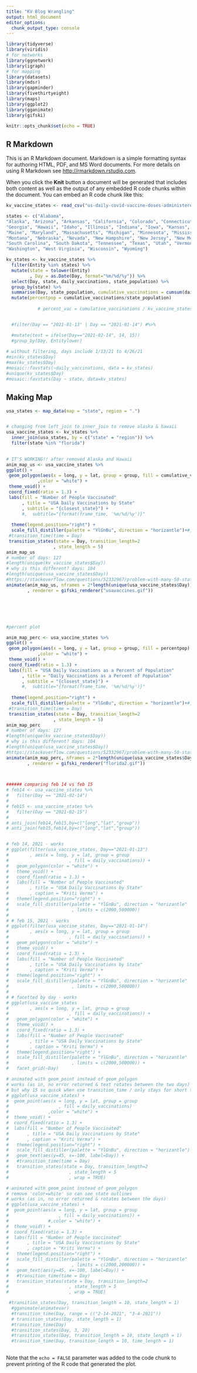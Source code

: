 ```yaml
---
title: "KV Blog Wrangling"
output: html_document
editor_options: 
  chunk_output_type: console
---
```


```r

library(tidyverse)
library(viridis)
# for networks
library(ggnetwork)
library(igraph)
# for mapping
library(datasets)
library(mdsr)
library(gapminder)
library(fivethirtyeight)
library(maps)
library(ggplot2)
library(gganimate)
library(gifski)

knitr::opts_chunk$set(echo = TRUE)
```

## R Markdown

This is an R Markdown document. Markdown is a simple formatting syntax for authoring HTML, PDF, and MS Word documents. For more details on using R Markdown see <http://rmarkdown.rstudio.com>.

When you click the **Knit** button a document will be generated that includes both content as well as the output of any embedded R code chunks within the document. You can embed an R code chunk like this:

```r
kv_vaccine_states <- read_csv("us-daily-covid-vaccine-doses-administered_final.csv")

states <- c("Alabama",
"Alaska", "Arizona", "Arkansas", "California", "Colorado", "Connecticut", "Delaware", "Florida",
"Georgia", "Hawaii", "Idaho", "Illinois", "Indiana", "Iowa", "Kansas", "Kentucky", "Louisiana",
"Maine", "Maryland", "Massachusetts", "Michigan", "Minnesota", "Mississippi", "Missouri",
"Montana", "Nebraska", "Nevada", "New Hampshire", "New Jersey", "New Mexico", "New York", "North Carolina", "North Dakota", "Ohio", "Oklahoma", "Oregon", "Pennsylvania", "Rhode Island",
"South Carolina", "South Dakota", "Tennessee", "Texas", "Utah", "Vermont", "Virginia",
"Washington", "West Virginia", "Wisconsin", "Wyoming")

kv_states <- kv_vaccine_states %>%
  filter(Entity %in% states) %>%
  mutate(state = tolower(Entity)
         , Day = as.Date(Day, format="%m/%d/%y")) %>%
  select(Day, state, daily_vaccinations, state_population) %>%
  group_by(state) %>%
  summarise(Day, state_population, cumulative_vaccinations = cumsum(daily_vaccinations)) %>%
  mutate(percentpop = cumulative_vaccinations/state_population)
  
            # percent_vac = cumulative_vaccinations / kv_vaccine_states$state_population)


  #filter(Day == "2021-01-13" | Day == "2021-01-14") #%>%

  #mutate(test = ifelse(Day=="2021-02-14", 14, 15))
  #group_by(Day, Entitylower)
         
# without filtering, days include 1/13/21 to 4/26/21
#min(kv_states$Day)
#max(kv_states$Day)
#mosaic::favstats(~daily_vaccinations, data = kv_states)
#unique(kv_states$Day)
#mosaic::favstats(Day ~ state, data=kv_states)
```

## Making Map

```r
usa_states <- map_data(map = "state", region = ".") 


# changing from left_join to inner_join to remove alaska & hawaii
usa_vaccine_states <- kv_states %>%
  inner_join(usa_states, by = c("state" = "region")) %>%
  filter(state %in% "florida")
  

# IT'S WORKING!! after removed Alaska and Hawaii 
anim_map_us <- usa_vaccine_states %>%
ggplot() +
 geom_polygon(aes(x = long, y = lat, group = group, fill = cumulative_vaccinations)
            ,color = "white") +
 theme_void() +
 coord_fixed(ratio = 1.3) +
 labs(fill = "Number of People Vaccinated"
      , title = "USA Daily Vaccinations by State"
      , subtitle = "{closest_state}") +
      #,  subtitle="{format(frame_time, '%m/%d/%y')}"
    
  theme(legend.position="right") +
  scale_fill_distiller(palette = "YlGnBu", direction = "horizantle")+#, limits = c(0,30000000)) +
 #transition_time(time = Day)
 transition_states(state = Day, transition_length=2
                  , state_length = 5)
anim_map_us
# number of days: 127
#length(unique(kv_vaccine_states$Day))
# why is this different? days: 104
#length(unique(usa_vaccine_states$Day))
#https://stackoverflow.com/questions/52332967/problem-with-many-50-states-in-gganimate
animate(anim_map_us, nframes = 2*length(unique(usa_vaccine_states$Day))
        , renderer = gifski_renderer("usavaccines.gif"))






#percent plot

anim_map_perc <- usa_vaccine_states %>%
ggplot() +
 geom_polygon(aes(x = long, y = lat, group = group, fill = percentpop)
            ,color = "white") +
 theme_void() +
 coord_fixed(ratio = 1.3) +
 labs(fill = "USA Daily Vaccinations as a Percent of Population"
      , title = "Daily Vaccinations as a Percent of Population"
      , subtitle = "{closest_state}") +
      #,  subtitle="{format(frame_time, '%m/%d/%y')}"
    
  theme(legend.position="right") +
  scale_fill_distiller(palette = "YlGnBu", direction = "horizantle")+#, limits = c(0,30000000)) +
 #transition_time(time = Day)
 transition_states(state = Day, transition_length=2
                  , state_length = 5)
anim_map_perc
# number of days: 127
#length(unique(kv_vaccine_states$Day))
# why is this different? days: 104
#length(unique(usa_vaccine_states$Day))
#https://stackoverflow.com/questions/52332967/problem-with-many-50-states-in-gganimate
animate(anim_map_perc, nframes = 2*length(unique(usa_vaccine_states$Day))
        , renderer = gifski_renderer("florida2.gif"))

 
```

```r
###### comparing feb 14 vs feb 15
# feb14 <- usa_vaccine_states %>%
#   filter(Day == "2021-02-14")
# 
# feb15 <- usa_vaccine_states %>%
#   filter(Day == "2021-02-15")
# 
# anti_join(feb14,feb15,by=c("long","lat","group"))
# anti_join(feb15,feb14,by=c("long","lat","group"))


# feb 14, 2021 - works
# ggplot(filter(usa_vaccine_states, Day=="2021-01-13")
#        , aes(x = long, y = lat, group = group
#                       , fill = daily_vaccinations)) +
#   geom_polygon(color = "white") +
#   theme_void() +
#   coord_fixed(ratio = 1.3) +
#   labs(fill = "Number of People Vaccinated"
#        , title = "USA Daily Vaccinations by State"
#        , caption = "Kriti Verma") +
#   theme(legend.position="right") +
#   scale_fill_distiller(palette = "YlGnBu", direction = "horizantle"
#                        , limits = c(2000,500000))
# 
# # feb 15, 2021 - works
# ggplot(filter(usa_vaccine_states, Day=="2021-01-14")
#        , aes(x = long, y = lat, group = group
#                       , fill = daily_vaccinations)) +
#   geom_polygon(color = "white") +
#   theme_void() +
#   coord_fixed(ratio = 1.3) +
#   labs(fill = "Number of People Vaccinated"
#        , title = "USA Daily Vaccinations by State" 
#        , caption = "Kriti Verma") +
#   theme(legend.position="right") +
#   scale_fill_distiller(palette = "YlGnBu", direction = "horizantle"
#                        , limits = c(2000,500000))
# 
# # facetted by day - works
# ggplot(usa_vaccine_states
#        , aes(x = long, y = lat, group = group
#                       , fill = daily_vaccinations)) +
#   geom_polygon(color = "white") +
#   theme_void() +
#   coord_fixed(ratio = 1.3) +
#   labs(fill = "Number of People Vaccinated"
#        , title = "USA Daily Vaccinations by State" 
#        , caption = "Kriti Verma") +
#   theme(legend.position="right") +
#   scale_fill_distiller(palette = "YlGnBu", direction = "horizantle"
#                        , limits = c(2000,500000)) +
#   facet_grid(~Day)

# animated with geom_point instead of geom_polygon
# works (as in, no error returned & text rotates between the two days)
# but why 15 so quick when use transition_time / only stays for short time?
# ggplot(usa_vaccine_states) +
#  geom_point(aes(x = long, y = lat, group = group
#                   , fill = daily_vaccinations)
#               ,color = "white") +
#  theme_void() +
#  coord_fixed(ratio = 1.3) +
#  labs(fill = "Number of People Vaccinated"
#       , title = "USA Daily Vaccinations by State"
#       , caption = "Kriti Verma") +
#   theme(legend.position="right") +
#   scale_fill_distiller(palette = "YlGnBu", direction = "horizantle") +
#   geom_text(aes(y=45, x=-100, label=Day)) +
#   #transition_time(time = Day)
#   transition_states(state = Day, transition_length=2
#                       , state_length = 5
#                       , wrap = TRUE)

# animated with geom_point instead of geom_polygon
# remove 'color=white' so can see state outlines
# works (as in, no error returned & rotates between the days)
# ggplot(usa_vaccine_states) +
#  geom_point(aes(x = long, y = lat, group = group
#                   , fill = daily_vaccinations)) +
#               #,color = "white") +
#  theme_void() +
#  coord_fixed(ratio = 1.3) +
#  labs(fill = "Number of People Vaccinated"
#       , title = "USA Daily Vaccinations by State"
#       , caption = "Kriti Verma") +
#   theme(legend.position="right") +
#   scale_fill_distiller(palette = "YlGnBu", direction = "horizantle"
#                        , limits = c(2000,200000)) +
#   geom_text(aes(y=45, x=-100, label=Day)) +
#   #transition_time(time = Day)
#   transition_states(state = Day, transition_length=2
#                       , state_length = 5
#                       , wrap = TRUE)

 #transition_states(Day, transition_length = 10, state_length = 1)
  #gganimate(animatevar)
  #transition_time(Day, range = c("2-14-2021", "3-4-2021"))
  # transition_states(Day, state_length = 1)
  #transition_time(Day) 
  #transition_states(Day, 3, 20)
  #transition_states(Day, transition_length = 10, state_length = 1)
  #transition_time(Day, transition_length = 10, time_length = 1)
  
```
Note that the `echo = FALSE` parameter was added to the code chunk to prevent printing of the R code that generated the plot.

